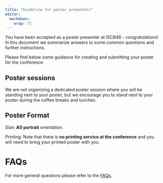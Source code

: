```yaml
---
title: "Guideline for poster presenters"
editor: 
  markdown: 
    wrap: 72
---
```


You have been accepted as a poster presenter at ISCB46 - congratulations! In this document we summarize answers to some common questions and further instructions.

Please find below some guidance for creating and submitting your poster for the conference:

## Poster sessions

We are not organizing a dedicated poster session where you will be standing next to your poster, but we encourage you to stand next to your poster during the coffee breaks and lunches.

## Poster Format

Size: <b>A0 portrait</b> orientation.  

Printing: Note that there is <b>no printing service at the conference</b> and you will need to bring your printed poster with you.  

# FAQs

For more general questions please refer to the [FAQs](faq.html).